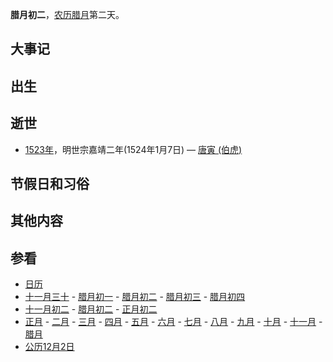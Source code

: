 {{Lunar12Calendar}}
'''腊月初二'''，[[农历|农历]][[腊月|腊月]]第二天。

==大事记==

==出生==

==逝世==
*[[1523年|1523年]]，明世宗嘉靖二年(1524年1月7日) — [[唐寅|唐寅 (伯虎)]]

==节假日和习俗==

==其他内容==

==参看==
*[[历史上的今天|日历]]
*[[十一月三十|十一月三十]] - [[腊月初一|腊月初一]] - [[腊月初二|腊月初二]] - [[腊月初三|腊月初三]] - [[腊月初四|腊月初四]]
*[[十一月初二|十一月初二]] - [[腊月初二|腊月初二]] - [[正月初二|正月初二]]
*[[正月|正月]] - [[二月_(农历)|二月]] - [[三月_(农历)|三月]] - [[四月_(农历)|四月]] - [[五月_(农历)|五月]] - [[六月_(农历)|六月]] - [[七月_(农历)|七月]] - [[八月_(农历)|八月]] - [[九月_(农历)|九月]] - [[十月_(农历)|十月]] - [[十一月_(农历)|十一月]] - [[腊月|腊月]]
*[[公历|公历]][[12月2日|12月2日]]